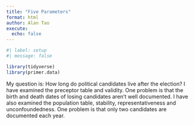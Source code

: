 ```yaml
---
title: "Five Parameters"
format: html
author: Alan Tao
execute:
  echo: false
---
```


```r
#| label: setup
#| message: false

library(tidyverse)
library(primer.data)
```

My question is: How long do political candidates live after the election? I have examined the preceptor table and validity. One problem is that the birth and death dates of losing candidates aren't well documented. I have also examined the population table, stability, representativeness and unconfoundedness. One problem is that only two candidates are documented each year. 
